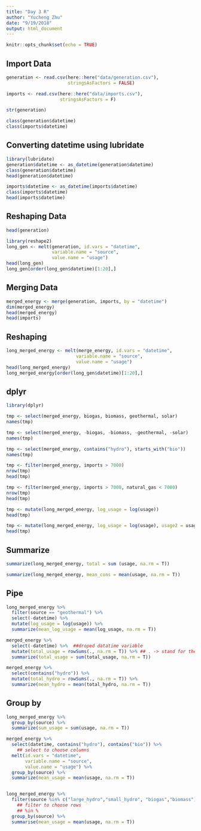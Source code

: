 ```yaml
---
title: "Day 3 R"
author: "Yucheng Zhu"
date: "9/19/2018"
output: html_document
---
```


```r
knitr::opts_chunk$set(echo = TRUE)
```

## Import Data
```r
generation <- read.csv(here::here("data/generation.csv"),
                       stringsAsFactors = FALSE)

imports <- read.csv(here::here("data/imports.csv"), 
                    stringsAsFactors = F)
```

```r
str(generation)

class(generation$datetime)
class(imports$datetime)
```

## Converting datetime using lubridate
```r
library(lubridate)
generation$datetime <- as_datetime(generation$datetime)
class(generation$datetime)
head(generation$datetime)

imports$datetime <- as_datetime(imports$datetime)
class(imports$datetime)
head(imports$datetime)
```

## Reshaping Data
```r
head(generation)

library(reshape2)
long_gen <- melt(generation, id.vars = "datetime",
                 variable.name = "source",
                 value.name = "usage")
head(long_gen)
long_gen[order(long_gen$datetime)[1:20],]

```


## Merging Data
```r
merged_energy <- merge(generation, imports, by = "datetime")
dim(merged_energy)
head(merged_energy)
head(imports)
```

## Reshaping
```r

long_merged_energy <- melt(merge_energy, id.vars = "datetime",
                          variable.name = "source",
                          value.name = "usage")
head(long_merged_energy)
long_merged_energy[order(long_gen$datetime)[1:20],]

```

## dplyr
```r
library(dplyr)

tmp <- select(merged_energy, biogas, biomass, geothermal, solar)
names(tmp)

tmp <- select(merged_energy, -biogas, -biomass, -geothermal, -solar)
names(tmp)

tmp <- select(merged_energy, contains("hydro"), starts_with("bio"))
names(tmp)

tmp <- filter(merged_energy, imports > 7000)
nrow(tmp)
head(tmp)

tmp <- filter(merged_energy, imports > 7000, natural_gas < 7000)
nrow(tmp)
head(tmp)

tmp <- mutate(long_merged_energy, log_usage = log(usage))
head(tmp)

tmp <- mutate(long_merged_energy, log_usage = log(usage), usage2 = usage^2, usage3 = usage^3)
head(tmp)
```

## Summarize

```r
summarize(long_merged_energy, total = sum (usage, na.rm = T))

summarize(long_merged_energy, mean_cons = mean(usage, na.rm = T))

```

## Pipe
```r
long_merged_energy %>%
  filter(source == "geothermal") %>%
  select(-datetime) %>%
  mutate(log_usage = log(usage)) %>%
  summarize(mean_log_usage = mean(log_usage, na.rm = T))

merged_energy %>% 
  select(-datetime) %>%  ##droped datatime variable
  mutate(total_usage = rowSums(., na.rm = T)) %>% ## . -> stand for the DF 
  summarize(total_usage = sum(total_usage, na.rm = T))

merged_energy %>%
  select(contains("hydro")) %>%
  mutate(total_hydro = rowSums(., na.rm = T)) %>%
  summarize(mean_hydro = mean(total_hydro, na.rm = T))

```

## Group by
```r
long_merged_energy %>% 
  group_by(source) %>% 
  summarize(sum_usage = sum(usage, na.rm = T))

merged_energy %>% 
  select(datetime, contains("hydro"), contains("bio")) %>% 
    ## select to choose columns
  melt(id.vars = "datetime",
       variable.name = "source",
       value.name = "usage") %>% 
  group_by(source) %>% 
  summarize(mean_usage = mean(usage, na.rm = T))


long_merged_energy %>%
  filter(source %in% c("large_hydro","small_hydro", "biogas","biomass")) %>%
    ## filter to choose rows
    ## %in %
  group_by(source) %>%
  summarise(mean_usage = mean(usage, na.rm = T))

```













